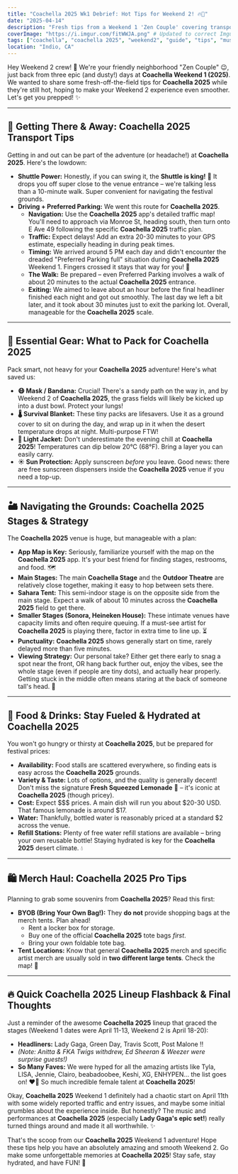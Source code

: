 ```yaml
---
title: "Coachella 2025 Wk1 Debrief: Hot Tips for Weekend 2! 🔥🌴"
date: "2025-04-14"
description: "Fresh tips from a Weekend 1 'Zen Couple' covering transport, gear, venue navigation, food, merch, and more for the Coachella 2025 Weekend 2 attendees."
coverImage: "https://i.imgur.com/fitWWJA.png" # Updated to correct Imgur image link format
tags: ["coachella", "coachella 2025", "weekend2", "guide", "tips", "music-festival", "experience"]
location: "Indio, CA"
---
```


Hey Weekend 2 crew! 👋 We're your friendly neighborhood "Zen Couple" 😉, just back from three epic (and dusty!) days at **Coachella Weekend 1 (2025)**. We wanted to share some fresh-off-the-field tips for **Coachella 2025** while they're still hot, hoping to make your Weekend 2 experience even smoother. Let's get you prepped! ✨

---

## 🚗 Getting There & Away: Coachella 2025 Transport Tips

Getting in and out can be part of the adventure (or headache!) at **Coachella 2025**. Here's the lowdown:

*   **Shuttle Power:** Honestly, if you can swing it, the **Shuttle is king!** 👑 It drops you off super close to the venue entrance – we're talking less than a 10-minute walk. Super convenient for navigating the festival grounds.
*   **Driving + Preferred Parking:** We went this route for **Coachella 2025**.
    *   **Navigation:** Use the **Coachella 2025** app's detailed traffic map! You'll need to approach via Monroe St, heading south, then turn onto E Ave 49 following the specific **Coachella 2025** traffic plan.
    *   **Traffic:** Expect delays! Add an extra 20-30 minutes to your GPS estimate, especially heading in during peak times.
    *   **Timing:** We arrived around 5 PM each day and didn't encounter the dreaded "Preferred Parking full" situation during **Coachella 2025** Weekend 1. Fingers crossed it stays that way for you! 🤞
    *   **The Walk:** Be prepared – even Preferred Parking involves a walk of about 20 minutes to the actual **Coachella 2025** entrance.
    *   **Exiting:** We aimed to leave about an hour before the final headliner finished each night and got out smoothly. The last day we left a bit later, and it took about 30 minutes just to exit the parking lot. Overall, manageable for the **Coachella 2025** scale.

---

## 🎒 Essential Gear: What to Pack for Coachella 2025

Pack smart, not heavy for your **Coachella 2025** adventure! Here's what saved us:

*   **😷 Mask / Bandana:** Crucial! There's a sandy path on the way in, and by Weekend 2 of **Coachella 2025**, the grass fields will likely be kicked up into a dust bowl. Protect your lungs!
*   **🌡️ Survival Blanket:** These tiny packs are lifesavers. Use it as a ground cover to sit on during the day, and wrap up in it when the desert temperature drops at night. Multi-purpose FTW!
*   **🧥 Light Jacket:** Don't underestimate the evening chill at **Coachella 2025**! Temperatures can dip below 20°C (68°F). Bring a layer you can easily carry.
*   **☀️ Sun Protection:** Apply sunscreen *before* you leave. Good news: there are free sunscreen dispensers inside the **Coachella 2025** venue if you need a top-up.

---

## 🏜️ Navigating the Grounds: Coachella 2025 Stages & Strategy

The **Coachella 2025** venue is huge, but manageable with a plan:

*   **App Map is Key:** Seriously, familiarize yourself with the map on the **Coachella 2025** app. It's your best friend for finding stages, restrooms, and food. 🗺️
*   **Main Stages:** The main **Coachella Stage** and the **Outdoor Theatre** are relatively close together, making it easy to hop between sets there.
*   **Sahara Tent:** This semi-indoor stage is on the opposite side from the main stage. Expect a walk of about 10 minutes across the **Coachella 2025** field to get there.
*   **Smaller Stages (Sonora, Heineken House):** These intimate venues have capacity limits and often require queuing. If a must-see artist for **Coachella 2025** is playing there, factor in extra time to line up. ⏳
*   **Punctuality:** **Coachella 2025** shows generally start on time, rarely delayed more than five minutes.
*   **Viewing Strategy:** Our personal take? Either get there early to snag a spot near the front, OR hang back further out, enjoy the vibes, see the whole stage (even if people are tiny dots), and actually hear properly. Getting stuck in the middle often means staring at the back of someone tall's head. 👀

---

## 🥪 Food & Drinks: Stay Fueled & Hydrated at Coachella 2025

You won't go hungry or thirsty at **Coachella 2025**, but be prepared for festival prices:

*   **Availability:** Food stalls are scattered everywhere, so finding eats is easy across the **Coachella 2025** grounds.
*   **Variety & Taste:** Lots of options, and the quality is generally decent! Don't miss the signature **Fresh Squeezed Lemonade** 🍋 – it's iconic at **Coachella 2025** (though pricey).
*   **Cost:** Expect $$$ prices. A main dish will run you about $20-30 USD. That famous lemonade is around $17.
*   **Water:** Thankfully, bottled water is reasonably priced at a standard $2 across the venue.
*   **Refill Stations:** Plenty of free water refill stations are available – bring your own reusable bottle! Staying hydrated is key for the **Coachella 2025** desert climate. 💧

---

## 🛍️ Merch Haul: Coachella 2025 Pro Tips

Planning to grab some souvenirs from **Coachella 2025**? Read this first:

*   **BYOB (Bring Your Own Bag!):** They **do not** provide shopping bags at the merch tents. Plan ahead!
    *   Rent a locker box for storage.
    *   Buy one of the official **Coachella 2025** tote bags *first*.
    *   Bring your own foldable tote bag.
*   **Tent Locations:** Know that general **Coachella 2025** merch and specific artist merch are usually sold in **two different large tents**. Check the map! 👕

---

## 🔥 Quick Coachella 2025 Lineup Flashback & Final Thoughts

Just a reminder of the awesome **Coachella 2025** lineup that graced the stages (Weekend 1 dates were April 11-13, Weekend 2 is April 18-20):

*   **Headliners:** Lady Gaga, Green Day, Travis Scott, Post Malone ‼️
*   *(Note: Anitta & FKA Twigs withdrew, Ed Sheeran & Weezer were surprise guests!)*
*   **So Many Faves:** We were hyped for all the amazing artists like Tyla, LISA, Jennie, Clairo, beabadoobee, Keshi, XG, ENHYPEN... the list goes on! ❤️‍🔥 So much incredible female talent at **Coachella 2025**!

Okay, **Coachella 2025** Weekend 1 definitely had a chaotic start on April 11th with some widely reported traffic and entry issues, and maybe some initial grumbles about the experience inside. But honestly? The music and performances at **Coachella 2025** (especially **Lady Gaga's epic set!**) really turned things around and made it all worthwhile. ✨

That's the scoop from our **Coachella 2025** Weekend 1 adventure! Hope these tips help you have an absolutely amazing and smooth Weekend 2. Go make some unforgettable memories at **Coachella 2025**! Stay safe, stay hydrated, and have FUN! 🎉
